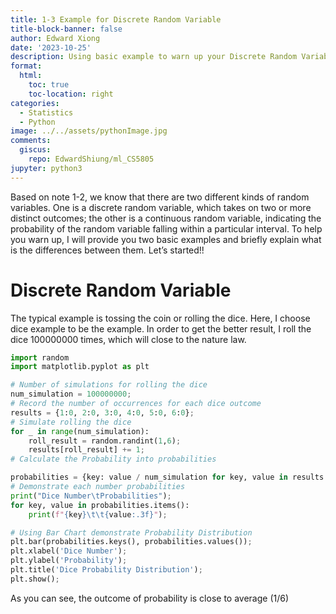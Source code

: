 ```yaml
---
title: 1-3 Example for Discrete Random Variable
title-block-banner: false
author: Edward Xiong
date: '2023-10-25'
description: Using basic example to warn up your Discrete Random Variable
format:
  html:
    toc: true
    toc-location: right
categories:
  - Statistics
  - Python
image: ../../assets/pythonImage.jpg
comments:
  giscus:
    repo: EdwardShiung/ml_CS5805
jupyter: python3
---
```


Based on note 1-2, we know that there are two different kinds of random variables. One is a discrete random variable, which takes on two or more distinct outcomes; the other is a continuous random variable, indicating the probability of the random variable falling within a particular interval. To help you warn up, I will provide you two basic examples and briefly explain what is the differences between them. Let's started!!

# Discrete Random Variable
The typical example is tossing the coin or rolling the dice. Here, I choose dice example to be the example. In order to get the better result, I roll the dice 100000000 times, which will close to the nature law.

```python
import random
import matplotlib.pyplot as plt
```

```python
# Number of simulations for rolling the dice
num_simulation = 100000000;
# Record the number of occurrences for each dice outcome
results = {1:0, 2:0, 3:0, 4:0, 5:0, 6:0};
# Simulate rolling the dice
for _ in range(num_simulation):
    roll_result = random.randint(1,6);
    results[roll_result] += 1;
# Calculate the Probability into probabilities

probabilities = {key: value / num_simulation for key, value in results.items()};
# Demonstrate each number probabilities
print("Dice Number\tProbabilities");
for key, value in probabilities.items():
    print(f"{key}\t\t{value:.3f}");
```

```python
# Using Bar Chart demonstrate Probability Distribution
plt.bar(probabilities.keys(), probabilities.values());
plt.xlabel('Dice Number');
plt.ylabel('Probability');
plt.title('Dice Probability Distribution');
plt.show();
```

As you can see, the outcome of probability is close to average (1/6)
